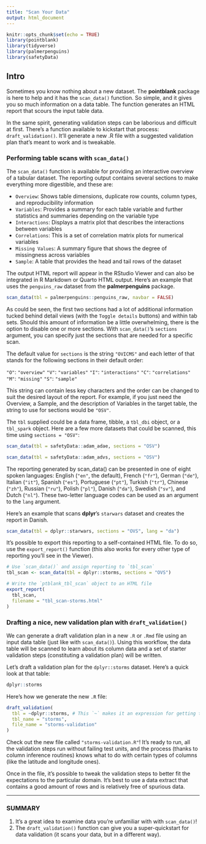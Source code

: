 ```yaml
---
title: "Scan Your Data"
output: html_document
---
```


```r
knitr::opts_chunk$set(echo = TRUE)
library(pointblank)
library(tidyverse)
library(palmerpenguins)
library(safetyData)
```

## Intro

Sometimes you know nothing about a new dataset. The **pointblank** package is here to help and it has the `scan_data()` function. So simple, and it gives you so much information on a data table. The function generates an HTML report that scours the input table data.

In the same spirit, generating validation steps can be laborious and difficult at first. There's a function available to kickstart that process: `draft_validation()`. It'll generate a new .R file with a suggested validation plan that's meant to work and is tweakable.

### Performing table scans with `scan_data()`

The `scan_data()` function is available for providing an interactive overview of a tabular dataset. The reporting output contains several sections to make everything more digestible, and these are:

- `Overview`: Shows table dimensions, duplicate row counts, column types, and reproducibility information
- `Variables`: Provides a summary for each table variable and further statistics and summaries depending on the variable type
- `Interactions`: Displays a matrix plot that describes the interactions between variables
- `Correlations`: This is a set of correlation matrix plots for numerical variables
- `Missing Values`: A summary figure that shows the degree of missingness across variables
- `Sample`: A table that provides the head and tail rows of the dataset

The output HTML report will appear in the RStudio Viewer and can also be integrated in R Markdown or Quarto HTML output. Here’s an example that uses the `penguins_raw` dataset from the **palmerpenguins** package.

```r
scan_data(tbl = palmerpenguins::penguins_raw, navbar = FALSE)
```

As could be seen, the first two sections had a lot of additional information tucked behind detail views (with the `Toggle details` buttons) and within tab sets. Should this amount of information be a little overwhelming, there is the option to disable one or more sections. With `scan_data()`’s `sections` argument, you can specify just the sections that are needed for a specific scan.

The default value for `sections` is the string `"OVICMS"` and each letter of that stands for the following sections in their default order:

`"O"`: `"overview"`
`"V"`: `"variables"`
`"I"`: `"interactions"`
`"C"`: `"correlations"`
`"M"`: `"missing"`
`"S"`: `"sample"`

This string can contain less key characters and the order can be changed to suit the desired layout of the report. For example, if you just need the Overview, a Sample, and the description of Variables in the target table, the string to use for sections would be `"OSV"`.

The `tbl` supplied could be a data frame, tibble, a `tbl_dbi` object, or a `tbl_spark` object. Here are a few more datasets that could be scanned, this time using `sections = "OSV"`:

```r
scan_data(tbl = safetyData::adam_adae, sections = "OSV")
```

```r
scan_data(tbl = safetyData::adam_advs, sections = "OSV")
```

The reporting generated by scan_data() can be presented in one of eight spoken languages: English (`"en"`, the default), French (`"fr"`), German (`"de"`), Italian (`"it"`), Spanish (`"es"`), Portuguese (`"pt"`), Turkish (`"tr"`), Chinese (`"zh"`), Russian (`"ru"`), Polish (`"pl"`), Danish (`"da"`), Swedish (`"sv"`), and Dutch (`"nl"`). These two-letter language codes can be used as an argument to the `lang` argument.

Here's an example that scans **dplyr**'s `starwars` dataset and creates the report in Danish. 

```r
scan_data(tbl = dplyr::starwars, sections = "OVS", lang = "da")
```

It's possible to export this reporting to a self-contained HTML file. To do so, use the `export_report()` function (this also works for every other type of reporting you'll see in the Viewer).

```r
# Use `scan_data()` and assign reporting to `tbl_scan`
tbl_scan <- scan_data(tbl = dplyr::storms, sections = "OVS")

# Write the `ptblank_tbl_scan` object to an HTML file
export_report(
  tbl_scan,
  filename = "tbl_scan-storms.html"
)
```

### Drafting a nice, new validation plan with `draft_validation()`

We can generate a draft validation plan in a new `.R` or `.Rmd` file using an input data table (just like with `scan_data()`). Using this workflow, the data table will be scanned to learn about its column data and a set of starter validation steps (constituting a validation plan) will be written.

Let's draft a validation plan for the `dplyr::storms` dataset. Here's a quick look at that table:

```r
dplyr::storms
```

Here's how we generate the new `.R` file:

```r

draft_validation(
  tbl = ~dplyr::storms, # This `~` makes it an expression for getting the data
  tbl_name = "storms", 
  file_name = "storms-validation"
)
```

Check out the new file called `"storms-validation.R"`! It's ready to run, all the validation steps run without failing test units, and the process (thanks to column inference routines) knows what to do with certain types of columns (like the latitude and longitude ones). 

Once in the file, it's possible to tweak the validation steps to better fit the expectations to the particular domain. It's best to use a data extract that contains a good amount of rows and is relatively free of spurious data.

------

### SUMMARY

1. It's a great idea to examine data you're unfamiliar with with `scan_data()`!
2. The `draft_validation()` function can give you a super-quickstart for data validation (it scans your data, but in a different way). 
